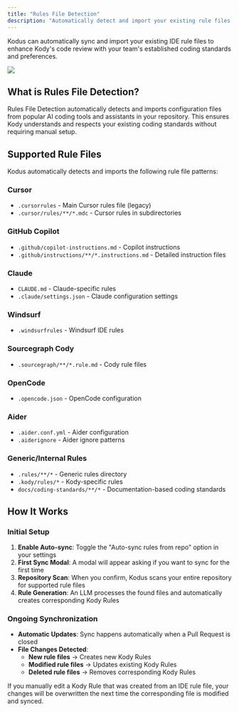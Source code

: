 ```yaml
---
title: "Rules File Detection"
description: "Automatically detect and import your existing rule files from popular AI coding tools to enhance Kody's code review capabilities with your team's established coding standards."
---
```


Kodus can automatically sync and import your existing IDE rule files to enhance Kody's code review with your team's established coding standards and preferences.

<Frame caption="Enable Auto-sync rules from repo in your settings">
  <img src="/images/sync-rules.png" />
</Frame>

## What is Rules File Detection?

Rules File Detection automatically detects and imports configuration files from popular AI coding tools and assistants in your repository. This ensures Kody understands and respects your existing coding standards without requiring manual setup.

## Supported Rule Files

Kodus automatically detects and imports the following rule file patterns:

### Cursor
- `.cursorrules` - Main Cursor rules file (legacy)
- `.cursor/rules/**/*.mdc` - Cursor rules in subdirectories

### GitHub Copilot
- `.github/copilot-instructions.md` - Copilot instructions
- `.github/instructions/**/*.instructions.md` - Detailed instruction files

### Claude
- `CLAUDE.md` - Claude-specific rules
- `.claude/settings.json` - Claude configuration settings

### Windsurf
- `.windsurfrules` - Windsurf IDE rules

### Sourcegraph Cody
- `.sourcegraph/**/*.rule.md` - Cody rule files

### OpenCode
- `.opencode.json` - OpenCode configuration

### Aider
- `.aider.conf.yml` - Aider configuration
- `.aiderignore` - Aider ignore patterns

### Generic/Internal Rules
- `.rules/**/*` - Generic rules directory
- `.kody/rules/*` - Kody-specific rules
- `docs/coding-standards/**/*` - Documentation-based coding standards

## How It Works

### Initial Setup
1. **Enable Auto-sync**: Toggle the "Auto-sync rules from repo" option in your settings
2. **First Sync Modal**: A modal will appear asking if you want to sync for the first time
3. **Repository Scan**: When you confirm, Kodus scans your entire repository for supported rule files
4. **Rule Generation**: An LLM processes the found files and automatically creates corresponding Kody Rules

### Ongoing Synchronization
- **Automatic Updates**: Sync happens automatically when a Pull Request is closed
- **File Changes Detected**: 
  - **New rule files** → Creates new Kody Rules
  - **Modified rule files** → Updates existing Kody Rules  
  - **Deleted rule files** → Removes corresponding Kody Rules

<Warning>
If you manually edit a Kody Rule that was created from an IDE rule file, your changes will be overwritten the next time the corresponding file is modified and synced.
</Warning>

